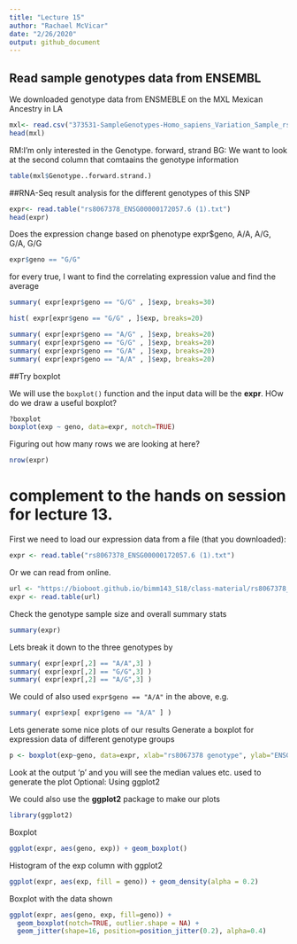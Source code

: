 ```yaml
---
title: "Lecture 15"
author: "Rachael McVicar"
date: "2/26/2020"
output: github_document
---
```

## Read sample genotypes data from ENSEMBL

We downloaded genotype data from ENSMEBLE on the MXL Mexican Ancestry in LA


```r
mxl<- read.csv("373531-SampleGenotypes-Homo_sapiens_Variation_Sample_rs8067378.csv")
head(mxl)
```

RM:I'm only interested in the Genotype. forward, strand
BG: We want to look at the second column that comtaains the genotype information

```r
table(mxl$Genotype..forward.strand.)
```

##RNA-Seq result analysis for the different genotypes of this SNP

```r
expr<- read.table("rs8067378_ENSG00000172057.6 (1).txt")
head(expr)
```

Does the expression change based on phenotype 
expr$geno, A/A, A/G, G/A, G/G

```r
expr$geno == "G/G"
```

for every true, I want to find the correlating expression value and find the average 
```r
summary( expr[expr$geno == "G/G" , ]$exp, breaks=30)
```

```r
hist( expr[expr$geno == "G/G" , ]$exp, breaks=20)
```

```r
summary( expr[expr$geno == "A/G" , ]$exp, breaks=20)
summary( expr[expr$geno == "G/G" , ]$exp, breaks=20)
summary( expr[expr$geno == "G/A" , ]$exp, breaks=20)
summary( expr[expr$geno == "A/A" , ]$exp, breaks=20)
```

##Try boxplot

We will use the `boxplot()` function and the input data will be the 
**expr**. HOw do we draw a useful boxplot?

```r
?boxplot
boxplot(exp ~ geno, data=expr, notch=TRUE)
```

Figuring out how many rows we are looking at here?
```r
nrow(expr)
```

# complement to the hands on session for lecture 13.
First we need to load our expression data from a file (that you downloaded):


```r
expr <- read.table("rs8067378_ENSG00000172057.6 (1).txt")
```

Or we can read from online.
```r
url <- "https://bioboot.github.io/bimm143_S18/class-material/rs8067378_ENSG00000172057.6.txt"
expr <- read.table(url)
```


Check the genotype sample size and overall summary stats 
```r
summary(expr)
```


Lets break it down to the three genotypes by 
```r
summary( expr[expr[,2] == "A/A",3] )
summary( expr[expr[,2] == "G/G",3] )
summary( expr[expr[,2] == "A/G",3] )
```


We could of also used `expr$geno == "A/A"` in the above, e.g.
```r
summary( expr$exp[ expr$geno == "A/A" ] )
```


Lets generate some nice plots of our results
Generate a boxplot for expression data of different genotype groups
```r
p <- boxplot(exp~geno, data=expr, xlab="rs8067378 genotype", ylab="ENSG00000172057.4 (RPKM)", notch=T)
```


Look at the output 'p' and you will see the median values etc. used to generate the plot
Optional: Using ggplot2

We could also use the **ggplot2** package to make our plots

```r
library(ggplot2)
```


Boxplot
```r
ggplot(expr, aes(geno, exp)) + geom_boxplot()
```


Histogram of the exp column with ggplot2
```r
ggplot(expr, aes(exp, fill = geno)) + geom_density(alpha = 0.2)
```


Boxplot with the data shown
```r
ggplot(expr, aes(geno, exp, fill=geno)) + 
  geom_boxplot(notch=TRUE, outlier.shape = NA) + 
  geom_jitter(shape=16, position=position_jitter(0.2), alpha=0.4)
```
